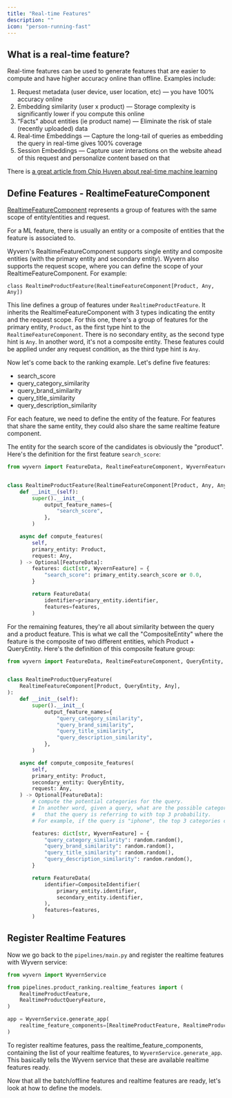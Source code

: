 ```yaml
---
title: "Real-time Features"
description: ""
icon: "person-running-fast"
---
```


## What is a real-time feature?

Real-time features can be used to generate features that are easier to compute and have higher accuracy online than offline. Examples include:

1. Request metadata (user device, user location, etc) — you have 100% accuracy online
2. Embedding similarity (user x product) — Storage complexity is significantly lower if you compute this online
3. “Facts” about entities (ie product name) — Eliminate the risk of stale (recently uploaded) data
4. Real-time Embeddings — Capture the long-tail of queries as embedding the query in real-time gives 100% coverage
5. Session Embeddings — Capture user interactions on the website ahead of this request and personalize content based on that

There is [a great article from Chip Huyen about real-time machine learning](https://huyenchip.com/2023/01/08/self-serve-feature-platforms.html#batch-vs-real-time-vs-nrt-features)

## Define Features - RealtimeFeatureComponent

[RealtimeFeatureComponent](https://docs.wyvern.ai/sdk_ref#realtimefeaturecomponent-objects) represents a group of features with the same scope of entity/entities and request.

For a ML feature, there is usually an entity or a composite of entities that the feature is associated to.

Wyvern's RealtimeFeatureComponent supports single entity and composite entities (with the primary entity and secondary entity). Wyvern also supports the request scope, where you can define the scope of your RealtimeFeatureComponent. For example:

```
class RealtimeProductFeature(RealtimeFeatureComponent[Product, Any, Any])
```

This line defines a group of features under `RealtimeProductFeature`. It inherits the RealtimeFeatureComponent with 3 types indicating the entity and the request scope. For this one, there's a group of features for the primary entity, `Product`, as the first type hint to the `RealtimeFeatureComponent`. There is no secondary entity, as the second type hint is `Any`. In another word, it's not a composite entity. These features could be applied under any request condition, as the third type hint is `Any`.

Now let's come back to the ranking example. Let's define five features:

- search_score
- query_category_similarity
- query_brand_similarity
- query_title_similarity
- query_description_similarity

For each feature, we need to define the entity of the feature. For features that share the same entity, they could also share the same realtime feature component.

The entity for the search score of the candidates is obviously the "product". Here's the definition for the first feature `search_score`:

```python pipelines/product_ranking/realtime_features.py
from wyvern import FeatureData, RealtimeFeatureComponent, WyvernFeature


class RealtimeProductFeature(RealtimeFeatureComponent[Product, Any, Any]):
    def __init__(self):
        super().__init__(
            output_feature_names={
                "search_score",
            },
        )

    async def compute_features(
        self,
        primary_entity: Product,
        request: Any,
    ) -> Optional[FeatureData]:
        features: dict[str, WyvernFeature] = {
            "search_score": primary_entity.search_score or 0.0,
        }

        return FeatureData(
            identifier=primary_entity.identifier,
            features=features,
        )
```

For the remaining features, they're all about similarity between the query and a product feature. This is what we call the "CompositeEntity" where the feature is the composite of two different entities, which Product + QueryEntity. Here's the definition of this composite feature group:

```python pipelines/product_ranking/realtime_features.py
from wyvern import FeatureData, RealtimeFeatureComponent, QueryEntity, WyvernFeature


class RealtimeProductQueryFeature(
    RealtimeFeatureComponent[Product, QueryEntity, Any],
):
    def __init__(self):
        super().__init__(
            output_feature_names={
                "query_category_similarity",
                "query_brand_similarity",
                "query_title_similarity",
                "query_description_similarity",
            },
        )

    async def compute_composite_features(
        self,
        primary_entity: Product,
        secondary_entity: QueryEntity,
        request: Any,
    ) -> Optional[FeatureData]:
        # compute the potential categories for the query.
        # In another word, given a query, what are the possible categories
        #   that the query is referring to with top 3 probability.
        # For example, if the query is "iphone", the top 3 categories could be "iphone", "iphone case", "iphone charger"

        features: dict[str, WyvernFeature] = {
            "query_category_similarity": random.random(),
            "query_brand_similarity": random.random(),
            "query_title_similarity": random.random(),
            "query_description_similarity": random.random(),
        }

        return FeatureData(
            identifier=CompositeIdentifier(
                primary_entity.identifier,
                secondary_entity.identifier,
            ),
            features=features,
        )
```

## Register Realtime Features

Now we go back to the `pipelines/main.py` and register the realtime features with Wyvern service:

```python pipelines/main.py
from wyvern import WyvernService

from pipelines.product_ranking.realtime_features import (
    RealtimeProductFeature,
    RealtimeProductQueryFeature,
)

app = WyvernService.generate_app(
    realtime_feature_components=[RealtimeProductFeature, RealtimeProductQueryFeature],
)
```

To register realtime features, pass the realtime_feature_components, containing the list of your realtime features, to `WyvernService.generate_app`. This basically tells the Wyvern service that these are available realtime features ready.

Now that all the batch/offline features and realtime features are ready, let's look at how to define the models.
